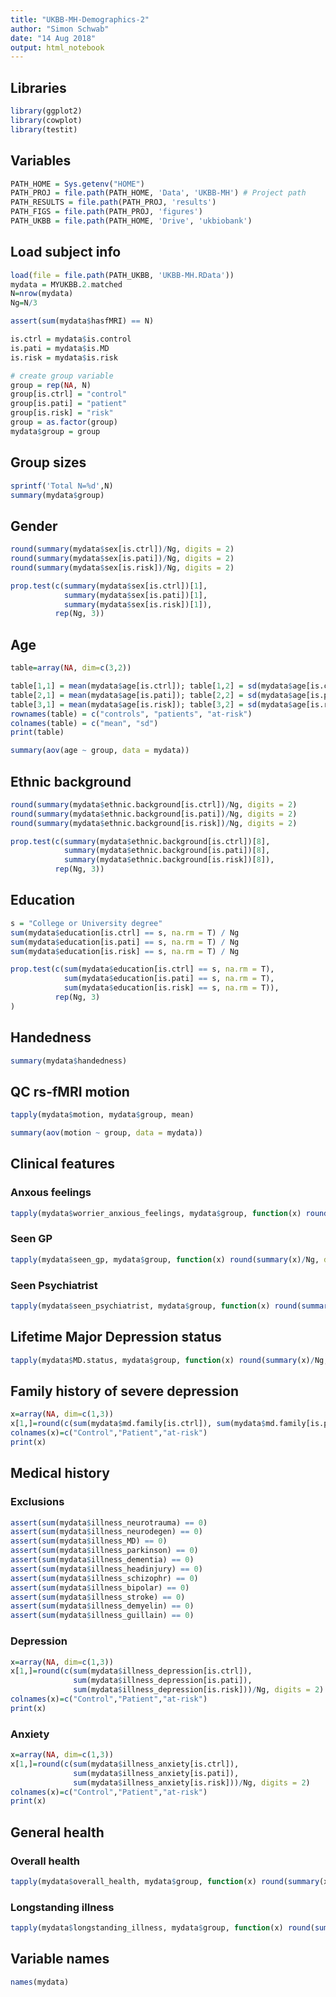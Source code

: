 ```yaml
---
title: "UKBB-MH-Demographics-2"
author: "Simon Schwab"
date: "14 Aug 2018"
output: html_notebook
---
```


## Libraries
```r
library(ggplot2)
library(cowplot)
library(testit)
```

## Variables
```r
PATH_HOME = Sys.getenv("HOME")
PATH_PROJ = file.path(PATH_HOME, 'Data', 'UKBB-MH') # Project path
PATH_RESULTS = file.path(PATH_PROJ, 'results')
PATH_FIGS = file.path(PATH_PROJ, 'figures')
PATH_UKBB = file.path(PATH_HOME, 'Drive', 'ukbiobank')
```

## Load subject info
```r
load(file = file.path(PATH_UKBB, 'UKBB-MH.RData'))
mydata = MYUKBB.2.matched
N=nrow(mydata)
Ng=N/3

assert(sum(mydata$hasfMRI) == N)

is.ctrl = mydata$is.control
is.pati = mydata$is.MD
is.risk = mydata$is.risk

# create group variable
group = rep(NA, N)
group[is.ctrl] = "control"
group[is.pati] = "patient"
group[is.risk] = "risk"
group = as.factor(group)
mydata$group = group
```

## Group sizes
```r
sprintf('Total N=%d',N)
summary(mydata$group)
```

## Gender
```r
round(summary(mydata$sex[is.ctrl])/Ng, digits = 2)
round(summary(mydata$sex[is.pati])/Ng, digits = 2)
round(summary(mydata$sex[is.risk])/Ng, digits = 2)

prop.test(c(summary(mydata$sex[is.ctrl])[1],
            summary(mydata$sex[is.pati])[1],
            summary(mydata$sex[is.risk])[1]),
          rep(Ng, 3))
```

## Age
```r
table=array(NA, dim=c(3,2))

table[1,1] = mean(mydata$age[is.ctrl]); table[1,2] = sd(mydata$age[is.ctrl]);
table[2,1] = mean(mydata$age[is.pati]); table[2,2] = sd(mydata$age[is.pati]);
table[3,1] = mean(mydata$age[is.risk]); table[3,2] = sd(mydata$age[is.risk]);
rownames(table) = c("controls", "patients", "at-risk")
colnames(table) = c("mean", "sd")
print(table)

summary(aov(age ~ group, data = mydata))
```

## Ethnic background
```r
round(summary(mydata$ethnic.background[is.ctrl])/Ng, digits = 2)
round(summary(mydata$ethnic.background[is.pati])/Ng, digits = 2)
round(summary(mydata$ethnic.background[is.risk])/Ng, digits = 2)

prop.test(c(summary(mydata$ethnic.background[is.ctrl])[8],
            summary(mydata$ethnic.background[is.pati])[8],
            summary(mydata$ethnic.background[is.risk])[8]),
          rep(Ng, 3))
```

## Education
```r
s = "College or University degree"
sum(mydata$education[is.ctrl] == s, na.rm = T) / Ng
sum(mydata$education[is.pati] == s, na.rm = T) / Ng
sum(mydata$education[is.risk] == s, na.rm = T) / Ng

prop.test(c(sum(mydata$education[is.ctrl] == s, na.rm = T),
            sum(mydata$education[is.pati] == s, na.rm = T),
            sum(mydata$education[is.risk] == s, na.rm = T)),
          rep(Ng, 3)
)
```

## Handedness
```r
summary(mydata$handedness)
```

## QC rs-fMRI motion
```r
tapply(mydata$motion, mydata$group, mean)

summary(aov(motion ~ group, data = mydata))
```

## Clinical features

### Anxous feelings
```r
tapply(mydata$worrier_anxious_feelings, mydata$group, function(x) round(summary(x)/Ng, digits = 2))
```
### Seen GP
```r
tapply(mydata$seen_gp, mydata$group, function(x) round(summary(x)/Ng, digits = 2))
```

### Seen Psychiatrist
```r
tapply(mydata$seen_psychiatrist, mydata$group, function(x) round(summary(x)/Ng, digits = 2))
```

## Lifetime Major Depression status
```r
tapply(mydata$MD.status, mydata$group, function(x) round(summary(x)/Ng, digits = 2))
```

## Family history of severe depression
```r
x=array(NA, dim=c(1,3))
x[1,]=round(c(sum(mydata$md.family[is.ctrl]), sum(mydata$md.family[is.pati]), sum(mydata$md.family[is.risk]))/Ng, digits = 2)
colnames(x)=c("Control","Patient","at-risk")
print(x)
```

## Medical history

### Exclusions
```r
assert(sum(mydata$illness_neurotrauma) == 0)
assert(sum(mydata$illness_neurodegen) == 0)
assert(sum(mydata$illness_MD) == 0)
assert(sum(mydata$illness_parkinson) == 0)
assert(sum(mydata$illness_dementia) == 0)
assert(sum(mydata$illness_headinjury) == 0)
assert(sum(mydata$illness_schizophr) == 0)
assert(sum(mydata$illness_bipolar) == 0)
assert(sum(mydata$illness_stroke) == 0)
assert(sum(mydata$illness_demyelin) == 0)
assert(sum(mydata$illness_guillain) == 0)
```
### Depression
```r
x=array(NA, dim=c(1,3))
x[1,]=round(c(sum(mydata$illness_depression[is.ctrl]),
              sum(mydata$illness_depression[is.pati]),
              sum(mydata$illness_depression[is.risk]))/Ng, digits = 2)
colnames(x)=c("Control","Patient","at-risk")
print(x)
```

### Anxiety
```r
x=array(NA, dim=c(1,3))
x[1,]=round(c(sum(mydata$illness_anxiety[is.ctrl]),
              sum(mydata$illness_anxiety[is.pati]),
              sum(mydata$illness_anxiety[is.risk]))/Ng, digits = 2)
colnames(x)=c("Control","Patient","at-risk")
print(x)
```

## General health

### Overall health
```r
tapply(mydata$overall_health, mydata$group, function(x) round(summary(x)/Ng, digits = 2))
```

### Longstanding illness
```r
tapply(mydata$longstanding_illness, mydata$group, function(x) round(summary(x)/Ng, digits = 2))
```

## Variable names
```r
names(mydata)
```

